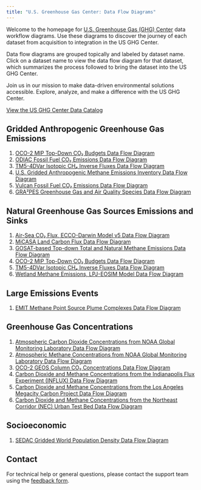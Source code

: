 ```yaml
---
title: "U.S. Greenhouse Gas Center: Data Flow Diagrams"
---
```


Welcome to the homepage for [U.S. Greenhouse Gas (GHG) Center](https://earth.gov/ghgcenter) data workflow diagrams. Use these diagrams to discover the journey of each dataset from acquisition to integration in the US GHG Center.

Data flow diagrams are grouped topically and labeled by dataset name. Click on a dataset name to view the data flow diagram for that dataset, which summarizes the process followed to bring the dataset into the US GHG Center.

Join us in our mission to make data-driven environmental solutions accessible.
Explore, analyze, and make a difference with the US GHG Center.

[View the US GHG Center Data Catalog](https://earth.gov/ghgcenter/data-catalog)

## Gridded Anthropogenic Greenhouse Gas Emissions
1. [OCO-2 MIP Top-Down CO₂ Budgets Data Flow Diagram](data_workflow/oco2-mip-co2budget-yeargrid-v1_Data_Flow.qmd)
2. [ODIAC Fossil Fuel CO₂ Emissions Data Flow Diagram](data_workflow/odiac-ffco2-monthgrid-v2023_Data_Flow.qmd)
3. [TM5-4DVar Isotopic CH₄ Inverse Fluxes Data Flow Diagram](data_workflow/tm54dvar-ch4flux-monthgrid-v1_Data_Flow.qmd)
4. [U.S. Gridded Anthropogenic Methane Emissions Inventory Data Flow Diagram](data_workflow/epa-ch4emission-grid-v2express_Data_Flow.qmd)
5. [Vulcan Fossil Fuel CO₂ Emissions Data Flow Diagram](data_workflow/vulcan-ffco2-yeargrid-v4_Data_Flow.qmd)
6. [GRA²PES Greenhouse Gas and Air Quality Species Data Flow Diagram](data_workflow/gra2pes-ghg-monthgrid-v1_Data_Flow.qmd)


## Natural Greenhouse Gas Sources Emissions and Sinks
1. [Air-Sea CO₂ Flux, ECCO-Darwin Model v5 Data Flow Diagram](data_workflow/eccodarwin-co2flux-monthgrid-v5_Data_Flow.qmd)
2. [MiCASA Land Carbon Flux Data Flow Diagram](data_workflow/micasa-carbonflux-daygrid-v1_Data_Flow.qmd)
3. [GOSAT-based Top-down Total and Natural Methane Emissions Data Flow Diagram](data_workflow/gosat-based-ch4budget-yeargrid-v1_Data_Flow.qmd)
4. [OCO-2 MIP Top-Down CO₂ Budgets Data Flow Diagram](data_workflow/oco2-mip-co2budget-yeargrid-v1_Data_Flow.qmd)
5. [TM5-4DVar Isotopic CH₄ Inverse Fluxes Data Flow Diagram](data_workflow/tm54dvar-ch4flux-monthgrid-v1_Data_Flow.qmd)
6. [Wetland Methane Emissions, LPJ-EOSIM Model Data Flow Diagram](data_workflow/lpjeosim-wetlandch4-grid-v2_Data_Flow.qmd)

## Large Emissions Events
1. [EMIT Methane Point Source Plume Complexes Data Flow Diagram](data_workflow/emit-ch4plume-v1_Data_Flow.qmd)

## Greenhouse Gas Concentrations
1. [Atmospheric Carbon Dioxide Concentrations from NOAA Global Monitoring Laboratory Data Flow Diagram](data_workflow/noaa-gggrn-co2-concentrations_Data_Flow.qmd)
2. [Atmospheric Methane Concentrations from NOAA Global Monitoring Laboratory Data Flow Diagram](data_workflow/noaa-gggrn-ch4-concentrations_Data_Flow.qmd)
3. [OCO-2 GEOS Column CO₂ Concentrations Data Flow Diagram](data_workflow/oco2geos-co2-daygrid-v10r_Data_Flow.qmd)
4. [Carbon Dioxide and Methane Concentrations from the Indianapolis Flux Experiment (INFLUX) Data Flow Diagram](data_workflow/influx-testbed-ghg-concentrations_Data_Flow.qmd)
5. [Carbon Dioxide and Methane Concentrations from the Los Angeles Megacity Carbon Project Data Flow Diagram](data_workflow/lam-testbed-ghg-concentrations_Data_Flow.qmd)
6. [Carbon Dioxide and Methane Concentrations from the Northeast Corridor (NEC) Urban Test Bed Data Flow Diagram](data_workflow/nec-testbed-ghg-concentrations_Data_Flow.qmd)

## Socioeconomic
1. [SEDAC Gridded World Population Density Data Flow Diagram](data_workflow/sedac-popdensity-yeargrid5yr-v4.11_Data_Flow.qmd)

## Contact

For technical help or general questions, please contact the support team using the [feedback form](https://docs.google.com/forms/d/e/1FAIpQLSeVWCrnca08Gt_qoWYjTo6gnj1BEGL4NCUC9VEiQnXA02gzVQ/viewform).